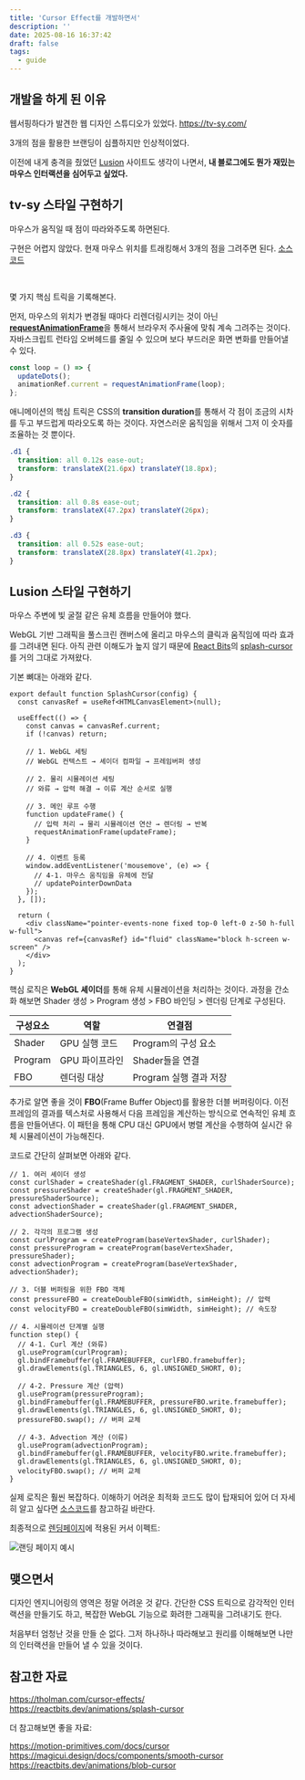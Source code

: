 ```yaml
---
title: 'Cursor Effect를 개발하면서'
description: ''
date: 2025-08-16 16:37:42
draft: false
tags:
  - guide
---
```


## 개발을 하게 된 이유

웹서핑하다가 발견한 웹 디자인 스튜디오가 있었다.
https://tv-sy.com/

3개의 점을 활용한 브랜딩이 심플하지만 인상적이었다.

이전에 내게 충격을 줬었던 [Lusion](https://lusion.co/) 사이트도 생각이 나면서, **내 블로그에도 뭔가 재밌는 마우스 인터랙션을 심어두고 싶었다.**

## tv-sy 스타일 구현하기

마우스가 움직일 때 점이 따라와주도록 하면된다.

구현은 어렵지 않았다. 현재 마우스 위치를 트래킹해서 3개의 점을 그려주면 된다.
[소스코드](https://github.com/bepyan/bepyan.me.v2/tree/main/src/components/examples/cursor-effect-3dot)


<CursorEffect3Dot client:load />

<br />

몇 가지 핵심 트릭을 기록해본다.

먼저, 마우스의 위치가 변경될 때마다 리렌더링시키는 것이 아닌 [**requestAnimationFrame**](https://developer.mozilla.org/ko/docs/Web/API/Window/requestAnimationFrame)을 통해서 브라우저 주사율에 맞춰 계속 그려주는 것이다. 자바스크립트 런타임 오버헤드를 줄일 수 있으며 보다 부드러운 화면 변화를 만들어낼 수 있다.

```ts
const loop = () => {
  updateDots();
  animationRef.current = requestAnimationFrame(loop);
};
```

애니메이션의 핵심 트릭은 CSS의 **transition duration**를 통해서 각 점이 조금의 시차를 두고 부드럽게 따라오도록 하는 것이다. 자연스러운 움직임을 위해서 그저 이 숫자를 조율하는 것 뿐이다.

```css
.d1 {
  transition: all 0.12s ease-out;
  transform: translateX(21.6px) translateY(18.8px);
}

.d2 {
  transition: all 0.8s ease-out;
  transform: translateX(47.2px) translateY(26px);
}

.d3 {
  transition: all 0.52s ease-out;
  transform: translateX(28.8px) translateY(41.2px);
}
```

## Lusion 스타일 구현하기

마우스 주변에 빛 굴절 같은 유체 흐름을 만들어야 했다.

WebGL 기반 그래픽을 풀스크린 캔버스에 올리고 마우스의 클릭과 움직임에 따라 효과를 그려내면 된다. 아직 관련 이해도가 높지 않기 때문에 [React Bits](https://reactbits.dev/)의 [splash-cursor](https://reactbits.dev/animations/splash-cursor)를 거의 그대로 가져왔다.

기본 뼈대는 아래와 같다.

```tsx
export default function SplashCursor(config) {
  const canvasRef = useRef<HTMLCanvasElement>(null);

  useEffect(() => {
    const canvas = canvasRef.current;
    if (!canvas) return;

    // 1. WebGL 세팅
    // WebGL 컨텍스트 → 셰이더 컴파일 → 프레임버퍼 생성

    // 2. 물리 시뮬레이션 세팅
    // 와류 → 압력 해결 → 이류 계산 순서로 실행

    // 3. 메인 루프 수행
    function updateFrame() {
      // 입력 처리 → 물리 시뮬레이션 연산 → 렌더링 → 반복
      requestAnimationFrame(updateFrame);
    }

    // 4. 이벤트 등록
    window.addEventListener('mousemove', (e) => {
      // 4-1. 마우스 움직임을 유체에 전달
      // updatePointerDownData
    });
  }, []);

  return (
    <div className="pointer-events-none fixed top-0 left-0 z-50 h-full w-full">
      <canvas ref={canvasRef} id="fluid" className="block h-screen w-screen" />
    </div>
  );
}
```

핵심 로직은 **WebGL 셰이더**를 통해 유체 시뮬레이션을 처리하는 것이다.
과정을 간소화 해보면 Shader 생성 > Program 생성 > FBO 바인딩 > 렌더링 단계로 구성된다.

| 구성요소 | 역할           | 연결점                 |
| -------- | -------------- | ---------------------- |
| Shader   | GPU 실행 코드  | Program의 구성 요소    |
| Program  | GPU 파이프라인 | Shader들을 연결        |
| FBO      | 렌더링 대상    | Program 실행 결과 저장 |

추가로 알면 좋을 것이 **FBO**(Frame Buffer Object)를 활용한 더블 버퍼링이다. 이전 프레임의 결과를 텍스처로 사용해서 다음 프레임을 계산하는 방식으로 연속적인 유체 흐름을 만들어낸다. 이 패턴을 통해 CPU 대신 GPU에서 병렬 계산을 수행하여 실시간 유체 시뮬레이션이 가능해진다.

코드로 간단히 살펴보면 아래와 같다.

```tsx
// 1. 여러 셰이더 생성
const curlShader = createShader(gl.FRAGMENT_SHADER, curlShaderSource);
const pressureShader = createShader(gl.FRAGMENT_SHADER, pressureShaderSource);
const advectionShader = createShader(gl.FRAGMENT_SHADER, advectionShaderSource);

// 2. 각각의 프로그램 생성
const curlProgram = createProgram(baseVertexShader, curlShader);
const pressureProgram = createProgram(baseVertexShader, pressureShader);
const advectionProgram = createProgram(baseVertexShader, advectionShader);

// 3. 더블 버퍼링을 위한 FBO 객체
const pressureFBO = createDoubleFBO(simWidth, simHeight); // 압력
const velocityFBO = createDoubleFBO(simWidth, simHeight); // 속도장

// 4. 시뮬레이션 단계별 실행
function step() {
  // 4-1. Curl 계산 (와류)
  gl.useProgram(curlProgram);
  gl.bindFramebuffer(gl.FRAMEBUFFER, curlFBO.framebuffer);
  gl.drawElements(gl.TRIANGLES, 6, gl.UNSIGNED_SHORT, 0);

  // 4-2. Pressure 계산 (압력)
  gl.useProgram(pressureProgram);
  gl.bindFramebuffer(gl.FRAMEBUFFER, pressureFBO.write.framebuffer);
  gl.drawElements(gl.TRIANGLES, 6, gl.UNSIGNED_SHORT, 0);
  pressureFBO.swap(); // 버퍼 교체

  // 4-3. Advection 계산 (이류)
  gl.useProgram(advectionProgram);
  gl.bindFramebuffer(gl.FRAMEBUFFER, velocityFBO.write.framebuffer);
  gl.drawElements(gl.TRIANGLES, 6, gl.UNSIGNED_SHORT, 0);
  velocityFBO.swap(); // 버퍼 교체
}
```

실제 로직은 훨씬 복잡하다. 이해하기 어려운 최적화 코드도 많이 탑재되어 있어 더 자세히 알고 싶다면 [소스코드](https://github.com/bepyan/bepyan.me.v2/tree/main/src/components/cursor-splash)를 참고하길 바란다.

최종적으로 [렌딩페이지](/)에 적용된 커서 이펙트:

<img
  src="https://github-production-user-asset-6210df.s3.amazonaws.com/65283190/478630769-64a68892-971a-491a-93be-c340e6c63269.gif?X-Amz-Algorithm=AWS4-HMAC-SHA256&X-Amz-Credential=AKIAVCODYLSA53PQK4ZA%2F20250816%2Fus-east-1%2Fs3%2Faws4_request&X-Amz-Date=20250816T050930Z&X-Amz-Expires=300&X-Amz-Signature=aba8c1883cbe75ed9693e7de311b44cc6259587e326eeaeb53606a6f851b641c&X-Amz-SignedHeaders=host"
  alt="랜딩 페이지 예시"
/>

## 맺으면서

디자인 엔지니어링의 영역은 정말 어려운 것 같다. 간단한 CSS 트릭으로 감각적인 인터랙션을 만들기도 하고, 복잡한 WebGL 기능으로 화려한 그래픽을 그려내기도 한다.

처음부터 엄청난 것을 만들 순 없다.
그저 하나하나 따라해보고 원리를 이해해보면 나만의 인터랙션을 만들어 낼 수 있을 것이다.

## 참고한 자료

https://tholman.com/cursor-effects/
https://reactbits.dev/animations/splash-cursor

더 참고해보면 좋을 자료:

https://motion-primitives.com/docs/cursor
https://magicui.design/docs/components/smooth-cursor
https://reactbits.dev/animations/blob-cursor
